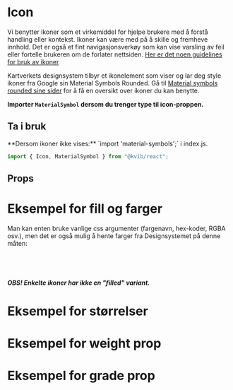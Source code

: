 
<Meta of={IconStories} />

# Icon

Vi benytter ikoner som et virkemiddel for hjelpe brukere med å forstå handling eller kontekst. Ikoner kan være med på å
skille og fremheve innhold.
Det er også et fint navigasjonsverkøy som kan vise varsling av feil eller fortelle brukeren om de forlater nettsiden.
[Her er det noen guidelines for bruk av ikoner](https://www.intechnic.com/blog/icon-usability-best-ux-tips-and-design-guidelines/)

Kartverkets designsystem tilbyr et ikonelement som viser og lar deg style ikoner fra Google sin Material Symbols Rounded.
Gå til [Material symbols rounded sine sider](https://fonts.google.com/icons?icon.set=Material+Symbols&icon.style=Rounded)
for å få en oversikt over ikoner du kan benytte.

**Importer `MaterialSymbol` dersom du trenger type til icon-proppen.**

## Ta i bruk

  <Alert status="info">
    <AlertIcon />
    **Dersom ikoner ikke vises:** `import 'material-symbols';` i index.js.
  </Alert>


```jsx
import { Icon, MaterialSymbol } from "@kvib/react";
```

## Props

<Canvas of={IconStories.defaultIcon} />
<Controls of={IconStories.defaultIcon} />

# Eksempel for fill og farger

Man kan enten bruke vanlige css argumenter (fargenavn, hex-koder, RGBA osv.), men det er også mulig å hente farger fra Designsystemet på denne måten:

```jsx
import { Icon, colors } from "@kvib/react";

<Icon icon="home" color={colors.green[400]} />;
```

**_OBS! Enkelte ikoner har ikke en "filled" variant._**

<Canvas of={IconStories.colorIcon} />

# Eksempel for størrelser

<Canvas of={IconStories.sizeIcon} />

# Eksempel for weight prop

<Canvas of={IconStories.weightIcon} />

# Eksempel for grade prop

<Canvas of={IconStories.gradeIcon} />
